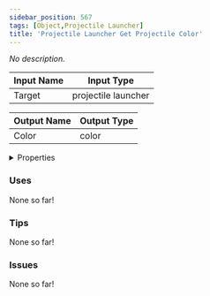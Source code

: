 ```yaml
---
sidebar_position: 567
tags: [Object,Projectile Launcher]
title: 'Projectile Launcher Get Projectile Color'
---
```


*No description.*




<EsbSvg />

| Input Name | Input Type |
|-----------|-----------|
| Target | projectile launcher |

| Output Name | Output Type |
|-----------|-----------|
| Color | color |


<details>
  <summary>Properties</summary>
  <div>
    <div>
    <table>
      <thead>
        <tr>
          <th>Is beta required?</th>
          <th>❌</th>
        </tr>
        <tr>
          <th>Is this chip a trolling risk?</th>
          <th>❌</th>
        </tr>
        <tr>
          <th>Is this chip a role assignment risk?</th>
          <th>❌</th>
        </tr>
        <tr>
          <th>Chip UUID</th>
          <th>29005ae6-2611-4ed3-9bed-e256749b487a</th>
        </tr>
      </thead>
    </table>
    </div>
  </div>
</details>

### Uses

None so far!

### Tips

None so far!

### Issues

None so far!